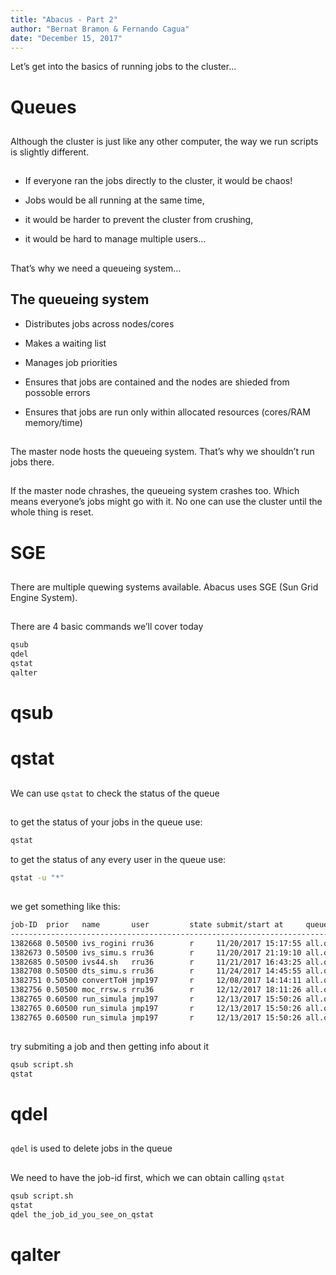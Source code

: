 ```yaml
---
title: "Abacus - Part 2"
author: "Bernat Bramon & Fernando Cagua"
date: "December 15, 2017"
---
```

  
Let's get into the basics of running jobs to the cluster...

# Queues 

## 

Although the cluster is just like any other computer, the way we run scripts is slightly different.

##

- If everyone ran the jobs directly to the cluster, it would be chaos!

- Jobs would be all running at the same time,

- it would be harder to prevent the cluster from crushing,

- it would be hard to manage multiple users...

##

That's why we need a queueing system...

## The queueing system

- Distributes jobs across nodes/cores

- Makes a waiting list

- Manages job priorities

- Ensures that jobs are contained and the nodes are shieded from possoble errors

- Ensures that jobs are run only within allocated resources (cores/RAM memory/time)

##

The master node hosts the queueing system. That's why we shouldn't run jobs there.

##

If the master node chrashes, the queueing system crashes too. Which means everyone's jobs might go with it. No one can use the cluster until the whole thing is reset. 

# SGE

##

There are multiple quewing systems available. Abacus uses SGE (Sun Grid Engine System). 

##

There are 4 basic commands we'll cover today

```bash
qsub
qdel
qstat
qalter
```

# qsub

# qstat

##

We can use `qstat` to check the status of the queue

##

to get the status of your jobs in the queue use:

```bash
qstat
```

to get  the status of any every user in the queue use:

```bash
qstat -u "*"
```

##

we get something like this:

```bash
job-ID  prior   name       user         state submit/start at     queue                          slots ja-task-ID 
-----------------------------------------------------------------------------------------------------------------
1382668 0.50500 ivs_rogini rru36        r     11/20/2017 15:17:55 all.q@compute-0-5.local            1        
1382673 0.50500 ivs_simu.s rru36        r     11/20/2017 21:19:10 all.q@compute-0-12.local           1        
1382685 0.50500 ivs44.sh   rru36        r     11/21/2017 16:43:25 all.q@compute-0-14.local           1        
1382708 0.50500 dts_simu.s rru36        r     11/24/2017 14:45:55 all.q@math-compute-0-0.local       1        
1382751 0.50500 convertToH jmp197       r     12/08/2017 14:14:11 all.q@compute-0-15.local           1        
1382756 0.50500 moc_rrsw.s rru36        r     12/12/2017 18:11:26 all.q@math-compute-0-3.local       1        
1382765 0.60500 run_simula jmp197       r     12/13/2017 15:50:26 all.q@compute-0-11.local          41 1
1382765 0.60500 run_simula jmp197       r     12/13/2017 15:50:26 all.q@compute-0-12.local          41 2
1382765 0.60500 run_simula jmp197       r     12/13/2017 15:50:26 all.q@compute-0-13.local          41 3
```

## 

try submiting a job and then getting info about it

```bash
qsub script.sh
qstat
```


# qdel

##

`qdel` is used to delete jobs in the queue

##

We need to have the job-id first, which we can obtain calling `qstat`

```bash
qsub script.sh
qstat
qdel the_job_id_you_see_on_qstat
```

# qalter






